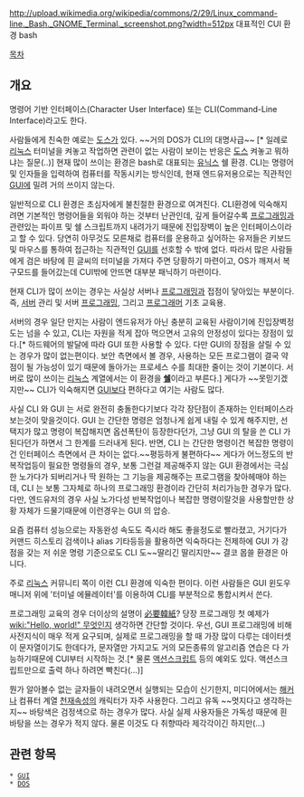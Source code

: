http://upload.wikimedia.org/wikipedia/commons/2/29/Linux_command-line._Bash._GNOME_Terminal._screenshot.png?width=512px
대표적인 CUI 환경 bash

[[목차]]
== 개요 ==
명령어 기반 인터페이스(Character User Interface) 또는 CLI(Command-Line Interface)라고도 한다.

사람들에게 친숙한 예로는 [[도스]]가 있다. ~~거의 DOS가 CLI의 대명사급~~ [* 일례로 [[리눅스]] 터미널을  켜놓고 작업하면 관련이 없는 사람이 보이는 반응은 [[도스]] 켜놓고 뭐하냐는 질문(..)] 현재 많이 쓰이는 환경은 bash로 대표되는 [[유닉스]] 쉘 환경. CLI는 명령어 및 인자들을 입력하여 컴퓨터를 작동시키는 방식인데, 현재 엔드유저용으로는 직관적인 [[GUI]]에 밀려 거의 쓰이지 않는다. 

일반적으로 CLI 환경은 초심자에게 불친절한 환경으로 여겨진다. CLI환경에 익숙해지려면 기본적인 명령어들을 외워야 하는 것부터 난관인데, 깊게 들어갈수록 [[프로그래밍]]과 관련있는 파이프 및 쉘 스크립트까지 내려가기 때문에 진입장벽이 높은 인터페이스이라고 할 수 있다. 당연히 아무것도 모른채로 컴퓨터를 운용하고 싶어하는 유저들은 키보드 및 마우스를 통하여 접근하는 직관적인 [[GUI]]를 선호할 수 밖에 없다. 따라서 많은 사람들에게 검은 바탕에 흰 글씨의 터미널을 가져다 주면 당황하기 마련이고, OS가 깨져서 복구모드를 들어갔는데 CUI밖에 안뜨면 대부분 패닉하기 마련이다.

현재 CLI가 많이 쓰이는 경우는 사실상 서버나 [[프로그래밍]]과 접점이 닿아있는 부분이다. 즉, [[서버]] 관리 및 서버 [[프로그래밍]], 그리고 [[프로그래머]] 기초 교육용.

서버의 경우 일단 만지는 사람이 엔드유저가 아닌 충분히 교육된 사람이기에 진입장벽정도는 넘을 수 있고, CLI는 자원을 적게 잡아 먹으면서 고유의 안정성이 있다는 장점이 있다.[* 하드웨어의 발달에 따라 GUI 또한 사용할 수 있다. 다만 GUI의 장점을 살릴 수 있는 경우가 많이 없는편이다. 보안 측면에서 볼 경우, 사용하는 모든 프로그램이 결국 약점이 될 가능성이 있기 때문에 돌아가는 프로세스 수를 최대한 줄이는 것이 기본이다. 서버로 많이 쓰이는 [[리눅스]] 계열에서는 이 환경을 '''[[쉘]]'''이라고 부른다.] 게다가 ~~못믿기겠지만~~ CLI가 익숙해지면 [[GUI]]보다 편하다고 여기는 사람도 많다. 

사실 CLI 와 GUI 는 서로 완전히 충돌한다기보다 각각 장단점이 존재하는 인터페이스라 보는것이 맞을것이다. GUI 는 간단한 명령은 엄청나게 쉽게 내릴 수 있게 해주지만, 선택지가 많고 명령이 복잡해지면 옵션폭탄이 등장한다던가, 그냥 GUI 의 탈을 쓴 CLI 가 된다던가 하면서 그 한계를 드러내게 된다. 반면, CLI 는 간단한 명령이건 복잡한 명령이건 인터페이스 측면에서 큰 차이는 없다.~~평등하게 불편하다~~ 게다가 어느정도의 반복작업등이 필요한 명령들의 경우, 보통 그런걸 제공해주지 않는 GUI 환경에서는 극심한 노가다가 되버리거나 딱 원하는 그 기능을 제공해주는 프로그램을 찾아헤매야 하는데, CLI 는 보통 그자체로 하나의 프로그래밍 환경이라 간단히 처리가능한 경우가 많다. 다만, 엔드유저의 경우 사실 노가다성 반복작업이나 복잡한 명령이랄것을 사용할만한 상황 자체가 드물기때문에 이런경우는 GUI 의 압승. 

요즘 컴퓨터 성능으로는 자동완성 속도도 즉시라 해도 좋을정도로 빨라졌고, 거기다가 커맨드 히스토리 검색이나 alias 기타등등을 활용하면 익숙하다는 전제하에 GUI 가 강점을 갖는 저 쉬운 명령 기준으로도 CLI 도~~딸리긴 딸리지만~~ 결코 몹쓸 환경은 아니다. 

주로 [[리눅스]] 커뮤니티 쪽이 이런 CLI 환경에 익숙한 편이다. 이런 사람들은 GUI 윈도우 매니저 위에 '터미널 에뮬레이터'를 이용하여 CLI를 부분적으로 통합시켜서 쓴다. 

프로그래밍 교육의 경우 더이상의 설명이 [[必要韓紙]]? 당장 프로그래밍 첫 예제가 [[wiki:"Hello, world!" 무엇인지]] 생각하면 간단할 것이다. 우선, GUI 프로그래밍에 비해 사전지식이 매우 적게 요구되며, 실제로 프로그래밍을 할 때 가장 많이 다루는 데이터셋이 문자열이기도 한데다가, 문자열만 가지고도 거의 모든종류의 알고리즘 연습은 다 가능하기때문에 CUI부터 시작하는 것.[* 물론 [[액션스크립트]] 등의 예외도 있다. 액션스크립트만으로 출력 하나 하려면 빡친다(...)] 

뭔가 알아볼수 없는 글자들이 내려오면서 실행되는 모습이 신기한지, 미디어에서는 [[해커]]나 컴퓨터 계열 [[천재]]속성의 캐릭터가 자주 사용한다. 그리고 유독 ~~멋지다고 생각하는지~~ 바탕색은 검정색으로 하는 경우가 많다. 사실 실제 사용자들은 가독성 때문에 흰 바탕을 쓰는 경우가 적지 않다. 물론 이것도 다 취향따라 제각각이긴 하지만(...)
== 관련 항목 ==
 * [[GUI]]
 * [[DOS]]
